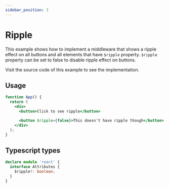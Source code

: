```yaml
---
sidebar_position: 3
---
```



# Ripple

This example shows how to implement a middleware that shows a ripple effect on all buttons and all elements that have `$ripple` property.
`$ripple` property can be set to false to disable ripple effect on buttons.

Visit the source code of this example to see the implementation.

## Usage

```jsx
function App() {
  return (
    <div>
      <button>Click to see ripple</button>

      <button $ripple={false}>This doesn't have ripple though</button>
    </div>
  );
}
```

<RippleExample />

## Typescript types

```ts
declare module 'react' {
  interface Attributes {
    $ripple?: boolean;
  }
}
```

